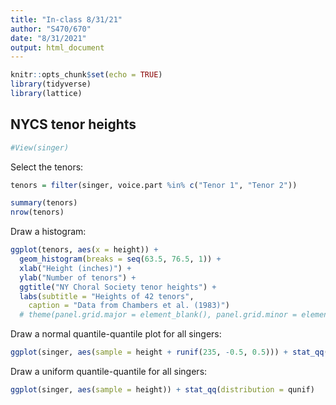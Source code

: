 ```yaml
---
title: "In-class 8/31/21"
author: "S470/670"
date: "8/31/2021"
output: html_document
---
```


```r
knitr::opts_chunk$set(echo = TRUE)
library(tidyverse)
library(lattice)
```

## NYCS tenor heights

```r
#View(singer)
```

Select the tenors:

```r
tenors = filter(singer, voice.part %in% c("Tenor 1", "Tenor 2"))
```

```r
summary(tenors)
nrow(tenors)
```

Draw a histogram:

```r
ggplot(tenors, aes(x = height)) +
  geom_histogram(breaks = seq(63.5, 76.5, 1)) +
  xlab("Height (inches)") +
  ylab("Number of tenors") +
  ggtitle("NY Choral Society tenor heights") +
  labs(subtitle = "Heights of 42 tenors",
    caption = "Data from Chambers et al. (1983)")
  # theme(panel.grid.major = element_blank(), panel.grid.minor = element_blank())
```
Draw a normal quantile-quantile plot for all singers:

```r
ggplot(singer, aes(sample = height + runif(235, -0.5, 0.5))) + stat_qq()
```

Draw a uniform quantile-quantile for all singers:

```r
ggplot(singer, aes(sample = height)) + stat_qq(distribution = qunif)
```












